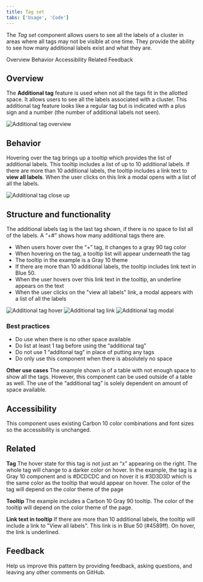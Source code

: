 ```yaml
---
title: Tag set
tabs: ['Usage', 'Code']
---
```


<PageDescription>

The _Tag set_ component allows users to see all the labels of a cluster in areas where all tags may not be visible at one time. They provide the ability to see how many additional labels exist and what they are.

</PageDescription>

<AnchorLinks>
  <AnchorLink>Overview</AnchorLink>
  <AnchorLink>Behavior</AnchorLink>
  <AnchorLink>Accessibility</AnchorLink>
  <AnchorLink>Related</AnchorLink>
  <AnchorLink>Feedback</AnchorLink>
</AnchorLinks>


## Overview

The **Additional tag** feature is used when not all the tags fit in the allotted space. It allows users to see all the labels associated with a cluster. This additional tag feature looks like a regular tag but is indicated with a plus sign and a number (the number of additional labels not seen). 

![Additional tag overview](images/1.png)

## Behavior

Hovering over the tag brings up a tooltip which provides the list of additional labels. This tooltip includes a list of up to 10 additional labels. If there are more than 10 additional labels, the tooltip includes a link text to **view all labels**. When the user clicks on this link a modal opens with a list of all the labels.

<Row>
  <Column colLg={4}>

![Additional tag close up](images/2.png)

  </Column>
</Row>

## Structure and functionality 

The additional labels tag is the last tag shown, if there is no space to list all of the labels. A “+#” shows how many additional tags there are.
- When users hover over the “+” tag, it changes to a gray 90 tag color
- When hovering on the tag, a tooltip list will appear underneath the tag
- The tooltip in the example is a Gray 10 theme
- If there are more than 10 additional labels, the tooltip includes link text in Blue 50.
- When the user hovers over this link text in the tooltip, an underline appears on the text
- When the user clicks on the "view all labels" link, a modal appears with a list of all the labels


![Additional tag hover](images/3.jpeg)
![Additional tag link](images/4.jpeg)
![Additional tag modal](images/5.jpeg)

### Best practices

- Do use when there is no other space available
- Do list at least 1 tag before using the “additional tag”
- Do not use 1 “additonal tag” in place of putting any tags
- Do only use this component when there is absolutely no space

**Other use cases**
The example shown is of a table with not enough space to show all the tags. However, this component can be used outside of a table as well. The use of the “additional tag” is solely dependent on amount of space available.

## Accessibility

This component uses existing Carbon 10 color combinations and font sizes so the accessibility is unchanged.

## Related

**Tag**
The hover state for this tag is not just an “x” appearing on the right. The whole tag will change to a darker color on hover. In the example, the tag is a Gray 10 component and is #DCDCDC and on hover it is #3D3D3D which is the same color as the tooltip that would appear on hover. The color of the tag will depend on the color theme of the page

**Tooltip**
The example includes a Carbon 10 Gray 90 tooltip. The color of the tooltip will depend on the color theme of the page.

**Link text in tooltip**
If there are more than 10 additional labels, the tooltip will include a link to "View all labels". This link is in Blue 50 (#4589ff). On hover, the link is underlined.

## Feedback

Help us improve this pattern by providing feedback, asking questions, and leaving any other comments on GitHub.

